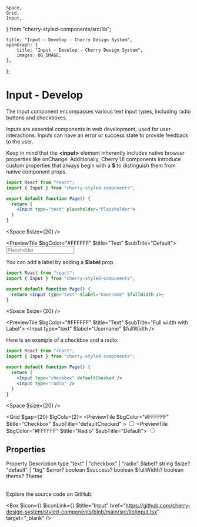 	Space,
	Grid,
	Input,
} from "cherry-styled-components/src/lib";

	title: "Input - Develop - Cherry Design System",
	openGraph: {
		title: "Input - Develop - Cherry Design System",
		images: OG_IMAGE,
	},
};

# Input - Develop

The Input component encompasses various text input types, including radio buttons and checkboxes.

Inputs are essential components in web development, used for user interactions. Inputs can have an error or success state to provide feedback to the user.

Keep in mind that the **\<input>** element inherently includes native browser properties like onChange. Additionally, Cherry UI components introduce custom properties that always begin with a **$** to distinguish them from native component props.

```jsx
import React from "react";
import { Input } from "cherry-styled-components";

export default function Page() {
  return (
    <Input type="text" placeholder="Placeholder">
  )
}
```

<Space $size={20} />

<PreviewTile $bgColor="#FFFFFF" $title="Text" $subTitle="Default">
	<Input type="text" placeholder="Placeholder" />
</PreviewTile>

You can add a label by adding a **$label** prop.

```jsx
import React from "react";
import { Input } from "cherry-styled-components";

export default function Page() {
  return <Input type="text" $label="Username" $fullWidth />;
}
```
<Space $size={20} />

<PreviewTile $bgColor="#FFFFFF" $title="Text" $subTitle="Full width with Label">
	<Input type="text" $label="Username" $fullWidth />
</PreviewTile>

Here is an example of a checkbox and a radio:

```jsx
import React from "react";
import { Input } from "cherry-styled-components";

export default function Page() {
  return (
    <Input type="checkbox" defaultChecked />
    <Input type="radio" />
  )
}
```

<Space $size={20} />

<Grid $gap={20} $lgCols={2}>
	<PreviewTile
		$bgColor="#FFFFFF"
		$title="Checkbox"
		$subTitle="defaultChecked"
	>
		<Input type="checkbox" defaultChecked />
	</PreviewTile>
	<PreviewTile $bgColor="#FFFFFF" $title="Radio" $subTitle="Default">
		<Input type="radio" />
	</PreviewTile>
</Grid>

## Properties

<Table>
	<TableRow>
		<TableHead>Property</TableHead>
		<TableHead>Description</TableHead>
	</TableRow>
	<TableRow>
		<TableData $code>type</TableData>
		<TableData>"text" | "checkbox" | "radio"</TableData>
	</TableRow>
	<TableRow>
		<TableData $code>$label?</TableData>
		<TableData>string</TableData>
	</TableRow>
	<TableRow>
		<TableData $code>$size?</TableData>
		<TableData>"default" | "big"</TableData>
	</TableRow>
	<TableRow>
		<TableData $code>$error?</TableData>
		<TableData>boolean</TableData>
	</TableRow>
	<TableRow>
		<TableData $code>$success?</TableData>
		<TableData>boolean</TableData>
	</TableRow>
	<TableRow>
		<TableData $code>$fullWidth?</TableData>
		<TableData>boolean</TableData>
	</TableRow>
	<TableRow>
		<TableData $code>theme?</TableData>
		<TableData>Theme</TableData>
	</TableRow>
</Table>

Explore the source code on GitHub:

<Box
	$icon={<IconFile />}
	$iconLink={<IconGitHub />}
	$title="Input"
	href="https://github.com/cherry-design-system/styled-components/blob/main/src/lib/input.tsx"
	target="_blank"
/>
